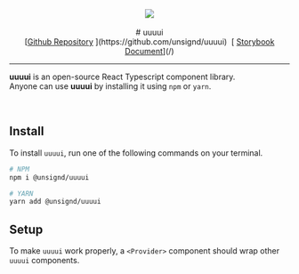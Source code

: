 
<Meta title="Introduction/Getting Started" />

<div align="center">
  <img src="/banner_light.png" />
  <br />
  <br />
  # uuuui
  <br />[<ins>Github Repository</ins>
  ](https://github.com/unsignd/uuuui)&nbsp;&nbsp;[
  <ins>Storybook Document</ins>](/)
  <hr />
</div>

**uuuui** is an open-source React Typescript component library.<br/>
Anyone can use **uuuui** by installing it using `npm` or `yarn`.

<br />

## Install

To install `uuuui`, run one of the following commands on your terminal.

```bash
# NPM
npm i @unsignd/uuuui

# YARN
yarn add @unsignd/uuuui
```

## Setup

To make `uuuui` work properly, a `<Provider>` component should wrap other `uuuui` components.
